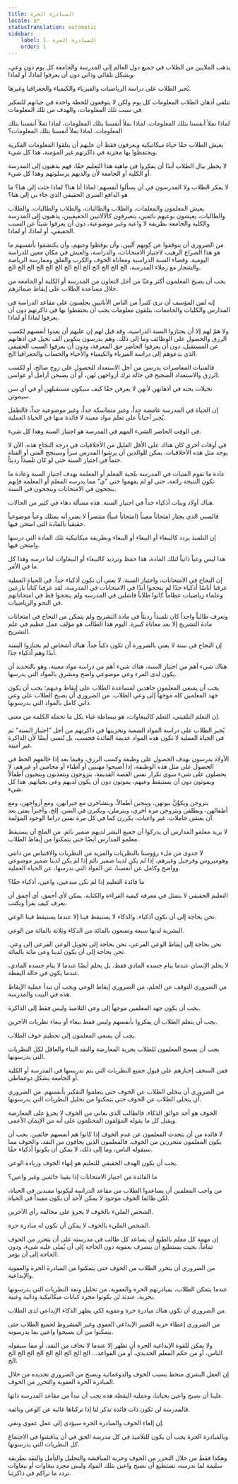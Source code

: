 ```yaml
---
title: المبادرة الحرة
locale: ar
statusTranslation: automatic
sidebar:
    label: 1. المبادرة الحرة
    order: 1
---
```

يذهب الملايين من الطلاب في جميع دول العالم إلى المدرسة والجامعة كل يوم دون وعي، وبشكل تلقائي وذاتي دون أن يعرفوا لماذا، أو لماذا.

يُجبر الطلاب على دراسة الرياضيات والفيزياء والكيمياء والجغرافيا وغيرها.

تتلقى أذهان الطلاب المعلومات كل يوم ولكن لا يتوقفون للحظة واحدة في حياتهم للتفكير في سبب تلك المعلومات، والهدف من تلك المعلومات.

لماذا نملأ أنفسنا بتلك المعلومات، لماذا نملأ أنفسنا بتلك المعلومات، لماذا نملأ أنفسنا بتلك المعلومات، لماذا نملأ أنفسنا بتلك المعلومات؟

يعيش الطلاب حقًا حياة ميكانيكية ويعرفون فقط أن عليهم أن يتلقوا المعلومات الفكرية ويحتفظوا بها مخزنة في ذاكرتهم غير المؤمنة، هذا كل شيء.

لا يخطر ببال الطلاب أبدًا أن يفكروا في ماهية هذا التعليم حقًا، فهم يذهبون إلى المدرسة أو الكلية أو الجامعة لأن والديهم يرسلونهم وهذا كل شيء.

لا يفكر الطلاب ولا المدرسون في أن يسألوا أنفسهم: لماذا أنا هنا؟ لماذا جئت إلى هنا؟ ما هو الدافع السري الحقيقي الذي جاء بي إلى هنا؟

يعيش المعلمون والمعلمات، والطلاب والطالبات، والطلاب والطالبات، والطلاب والطالبات، يعيشون بوعيهم نائمين، يتصرفون كالآلاتيين الحقيقيين، يذهبون إلى المدرسة والكلية والجامعة بطريقة لا واعية وغير موضوعية، دون أن يعرفوا شيئاً عن السبب الحقيقي، أو لماذا، أو لماذا.

من الضروري أن يتوقفوا عن كونهم آليين، وأن يوقظوا وعيهم، وأن يكتشفوا بأنفسهم ما هو هذا الصراع الرهيب لاجتياز الامتحانات، والدراسة، والعيش في مكان معين للدراسة اليومية، وقضاء السنة الدراسية ومعاناة الخوف والكرب والقلق وممارسة الرياضة والشجار مع زملاء المدرسة، الخ الخ الخ الخ الخ الخ الخ الخ الخ الخ الخ الخ الخ.

يجب أن يصبح المعلمون أكثر وعيًا من أجل التعاون من المدرسة أو الكلية أو الجامعة من خلال مساعدة الطلاب على إيقاظ ضمائرهم.

إنه لمن المؤسف أن نرى كثيراً من الناس الأنانيين يجلسون على مقاعد الدراسة في المدارس والكليات والجامعات، يتلقون معلومات يجب أن يحتفظوا بها في ذاكرتهم دون أن يعرفوا لماذا أو لماذا.

ولا همّ لهم إلا أن يجتازوا السنة الدراسية، وقد قيل لهم إن عليهم أن يعدوا أنفسهم لكسب الرزق والحصول على الوظائف وما إلى ذلك. وهم يدرسون بتكوين ألف تخيل في أذهانهم عن المستقبل، دون أن يعرفوا الحاضر حق المعرفة، ودون أن يعرفوا السبب الحقيقي الذي يدعوهم إلى دراسة الفيزياء والكيمياء والأحياء والحساب والجغرافيا الخ.

فالفتيات المعاصرات يدرسن من أجل الاستعداد للحصول على زوج صالح، أو لكسب الرزق والاستعداد الصحيح في حالة ترك أزواجهن لهن، أو أن يصبحن أرامل أو عوانس.

تخيلات بحتة في أذهانهن لأنهن لا يعرفن حقًا كيف سيكون مستقبلهن أو في أي سن سيموتن.

إن الحياة في المدرسة غامضة جداً، وغير متماسكة جداً، وغير موضوعية جداً، فالطفل يُجبر أحياناً على تعلم مواد معينة لا فائدة منها في الحياة العملية.

في الوقت الحاضر الشيء المهم في المدرسة هو اجتياز السنة وهذا كل شيء.

في أوقات أخرى كان هناك على الأقل القليل من الأخلاقيات في درجة النجاح هذه. الآن لا يوجد مثل هذه الأخلاقيات. يمكن للوالدين أن يرشوا المدرس سراً وسينجح الفتى أو الفتاة حتماً في اجتياز السنة حتى لو كان تلميذاً رديئاً.

عادة ما تقوم الفتيات في المدرسة بلحية المعلم أو المعلمة بهدف اجتياز السنة وعادة ما تكون النتيجة رائعة، حتى لو لم يفهموا حتى ”ي“ مما يدرسه المعلم أو المعلمة فإنهم ينجحون في الامتحانات وينجحون في السنة.

هناك أولاد وبنات أذكياء جداً في اجتياز السنة. هذه مسألة دهاء في كثير من الحالات.

فالصبي الذي يجتاز امتحاناً معيناً (امتحاناً غبياً) منتصراً لا يعني أنه يمتلك وعياً موضوعياً حقيقياً بالمادة التي امتحن فيها.

إن التلميذ يردد كالببغاء أو الببغاء أو الببغاء وبطريقة ميكانيكية تلك المادة التي درسها وامتحن فيها.

هذا ليس وعياً ذاتياً لتلك المادة، هذا حفظ وترديد كالببغاء أو الببغاوات لما درسه وهذا كل ما في الأمر.

إن النجاح في الامتحانات، واجتياز السنة، لا يعني أن نكون أذكياء جداً. في الحياة العملية عرفنا أناسًا أذكياء جدًا لم ينجحوا أبدًا في الامتحانات في المدرسة. لقد عرفنا كتاباً بارعين وعلماء رياضيات عظاماً كانوا طلاباً فاشلين في المدرسة ولم ينجحوا قط في امتحاناتهم في النحو والرياضيات.

ونعرف طالباً واحداً كان تلميذاً رديئاً في مادة التشريح ولم يتمكن من النجاح في امتحانات مادة التشريح إلا بعد معاناة كبيرة. اليوم هذا الطالب هو مؤلف عمل عظيم في علم التشريح.

إن النجاح في سنة لا يعني بالضرورة أن تكون ذكياً جداً. هناك أشخاص لم يجتازوا السنة أبدًا وهم أذكياء جدًا.

هناك شيء أهم من اجتياز السنة، هناك شيء أهم من دراسة مواد معينة، وهو بالتحديد أن يكون لدى المرء وعي موضوعي واضح ومشرق بالمواد التي يدرسها.

يجب أن يسعى المعلمون جاهدين لمساعدة الطلاب على إيقاظ وعيهم؛ يجب أن يكون جهد المعلمين كله موجهاً إلى وعي الطلاب. من الضروري أن يصبح الطلاب على وعي ذاتي كامل بالمواد التي يدرسونها.

إن التعلم التلقيني، التعلم كالببغاوات، هو ببساطة غباء بكل ما تحمله الكلمة من معنى.

يُجبر الطلاب على دراسة المواد الصعبة وتخزينها في ذاكرتهم من أجل ”اجتياز السنة“ ثم في الحياة العملية لا تكون هذه المواد عديمة الفائدة فحسب، بل تُنسى أيضًا لأن الذاكرة غير أمينة.

الأولاد يدرسون بهدف الحصول على وظيفة وكسب الرزق، وفيما بعد إذا حالفهم الحظ في الحصول على مثل هذه الوظيفة، إذا أصبحوا مهنيين أو أطباء أو محامين أو غيرهم، لا يحصلون على شيء سوى تكرار نفس القصة القديمة، يتزوجون ويتعذبون وينجبون أطفالاً ويموتون دون أن يستيقظ وعيهم، يموتون دون أن يكون لديهم وعي بحياتهم. هذا كل شيء.

يتزوجن ويكوِّنَّ بيوتهن، وينجبن أطفالاً، ويتشاجرن مع جيرانهن، ومع أزواجهن، ومع أطفالهن، ويطلقن ويتزوجن مرة أخرى، ويترملن، ويكبرن في السن، إلخ، وأخيراً يمتن بعد أن يعشن خاملات، غير واعيات، يكررن كما في كل مرة نفس دراما الوجود المؤلمة.

لا يريد معلمو المدارس أن يدركوا أن جميع البشر لديهم ضمير نائم. من الملح أن يستيقظ معلمو المدارس أيضًا حتى يتمكنوا من إيقاظ الطلاب.

لا جدوى من ملء رؤوسنا بالنظريات والمزيد من النظريات والاقتباس من دانتي وهوميروس وفرجيل وغيرهم، إذا لم يكن لدينا ضمير نائم إذا لم يكن لدينا ضمير موضوعي وواضح وكامل عن أنفسنا، عن المواد التي ندرسها، عن الحياة العملية.

ما فائدة التعليم إذا لم نكن مبدعين، واعين، أذكياء حقًا؟

التعليم الحقيقي لا يتمثل في معرفة كيفية القراءة والكتابة. يمكن لأي أحمق، أي أحمق أن يعرف كيف يقرأ ويكتب.

نحن بحاجة إلى أن نكون أذكياء، والذكاء لا يستيقظ فينا إلا عندما يستيقظ فينا الوعي.

البشرية لديها سبعة وتسعون بالمائة من الذكاء وثلاثة بالمائة من الوعي.

نحن بحاجة إلى إيقاظ الوعي الفرعي، نحن بحاجة إلى تحويل الوعي الفرعي إلى وعي. نحن بحاجة إلى أن يكون لدينا وعي مائة بالمائة.

لا يحلم الإنسان عندما ينام جسده المادي فقط، بل يحلم أيضًا عندما لا ينام جسده المادي، عندما يكون في حالة اليقظة.

من الضروري التوقف عن الحلم، من الضروري إيقاظ الوعي ويجب أن تبدأ عملية الإيقاظ هذه في البيت والمدرسة.

يجب أن يكون جهد المعلمين موجهاً إلى وعي التلاميذ وليس فقط إلى الذاكرة.

يجب أن يتعلم الطلاب أن يفكروا بأنفسهم وليس فقط ببغاء أو ببغاء نظريات الآخرين.

يجب أن يسعى المعلمون إلى تحطيم خوف الطلاب.

يجب أن يسمح المعلمون للطلاب بحرية المعارضة والنقد البناء والعاقل لكل النظريات التي يدرسونها.

فمن السخف إجبارهم على قبول جميع النظريات التي يتم تدريسها في المدرسة أو الكلية أو الجامعة بشكل دوغماطي.

من الضروري أن يتخلى الطلاب عن الخوف حتى يتعلموا التفكير بأنفسهم. من الضروري أن يتخلى الطلاب عن الخوف حتى يتمكنوا من تحليل النظريات التي يدرسونها.

الخوف هو أحد عوائق الذكاء. فالطالب الذي يعاني من الخوف لا يجرؤ على المعارضة ويقبل كل ما يقوله المؤلفون المختلفون على أنه من الإيمان الأعمى.

لا فائدة من أن يتحدث المعلمون عن عدم الخوف إذا كانوا هم أنفسهم خائفين. يجب أن يكون المعلمون متحررين من الخوف. فالمعلمون الذين يخافون من النقد، والخوف مما سيقوله الناس، وما إلى ذلك، لا يمكن أن يكونوا أذكياء حقًا.

يجب أن يكون الهدف الحقيقي للتعليم هو إنهاء الخوف وزيادة الوعي.

ما الفائدة من اجتياز الامتحانات إذا بقينا خائفين وغير واعين؟

من واجب المعلمين أن يساعدوا الطلاب من مقاعد الدراسة ليكونوا مفيدين في الحياة، لكن طالما الخوف موجود لا يمكن لأحد أن يكون مفيداً في الحياة.

الشخص المليء بالخوف لا يجرؤ على مخالفة رأي الآخرين.

الشخص المليء بالخوف لا يمكن أن تكون له مبادرة حرة.

إن مهمة كل معلم بالطبع أن يساعد كل طالب في مدرسته على أن يتحرر من الخوف تماماً، بحيث يستطيع أن يتصرف بعفوية دون الحاجة إلى أن يُملى عليه شيء، ودون الحاجة إلى أن يؤمر.

من الضروري أن يتحرر الطلاب من الخوف حتى يتمكنوا من المبادرة الحرة والعفوية والإبداعية.

عندما يتمكن الطلاب، بمبادرتهم الحرة والعفوية، من تحليل ونقد النظريات التي يدرسونها بحرية، عندئذ لن يكونوا مجرد كيانات ميكانيكية وذاتية وغبية.

من الضروري أن تكون هناك مبادرة حرة وعفوية لكي يظهر الذكاء الإبداعي لدى الطلاب.

من الضروري إعطاء حرية التعبير الإبداعي العفوي وغير المشروط لجميع الطلاب حتى يتمكنوا من أن يصبحوا واعين بما يدرسونه.

ولا يمكن للقوة الإبداعية الحرة أن تظهر إلا عندما لا نخاف من النقد، أو مما سيقوله الناس، أو من حكم المعلم الحديدي، أو من القواعد... الخ الخ الخ الخ الخ الخ الخ الخ الخ الخ.

إن العقل البشري منحط بسبب الخوف والدوغمائية ويصبح من الضروري تجديده من خلال المبادرة الحرة العفوية والتحرر من الخوف.

علينا أن نصبح واعين بحياتنا، وعملية اليقظة هذه يجب أن تبدأ من مقاعد المدرسة ذاتها.

فالمدرسة لن تكون ذات فائدة تذكر لنا إذا تركناها غائبة عن الوعي ونائمة.

إن إلغاء الخوف والمبادرة الحرة سيؤدي إلى عمل عفوي ونقي.

وبالمبادرة الحرة يجب أن يكون للتلاميذ في كل مدرسة الحق في أن يناقشوا في الاجتماع كل النظريات التي يدرسونها.

وهكذا فقط من خلال التحرر من الخوف وحرية المناقشة والتحليل والتأمل والنقد بطريقة سليمة لما ندرسه، نستطيع أن نصبح واعين بتلك المواد وليس مجرد ببغاوات أو ببغاوات نردد ما تراكم في ذاكرتنا.
